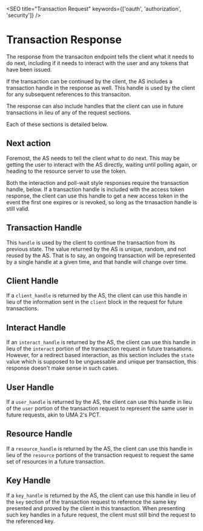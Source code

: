 

<SEO title="Transaction Request" keywords={['oauth', 'authorization', 'security']} />

# Transaction Response

The response from the transaciton endpoint tells the client what it needs to do next, including if it needs to <Link to="/interaction">interact with the user</Link> and any <Link to="/tokens">tokens that have been issued</Link>. 

If the transaction can be continued by the client, the AS includes a transaction handle in the response as well. This handle is used by the client for any subsequent references to this transaciton. 

The response can also include handles that the client can use in future transactions in lieu of any of the request sections.

<TransactionResponse />

Each of these sections is detailed below.

## Next action

Foremost, the AS needs to tell the client what to do next. This may be getting the user to <Link to="/interaction">interact with the AS directly</Link>, waiting until polling again, or heading to the resource server to <Link to="/tokens">use the token</Link>. 

Both the interaction and poll-wait style responses require the transaction handle, below. If a transaction handle is included with the access token response, the client can use this handle to get a new access token in the event the first one expires or is revoked, so long as the trnasaction handle is still valid. 

## Transaction Handle

This `handle` is used by the client to continue the transaction from its previous state. The value returned by the AS is unique, random, and not reused by the AS. That is to say, an ongoing transaction will be represented by a single handle at a given time, and that handle will change over time. 

## Client Handle

If a `client_handle` is returned by the AS, the client can use this handle in lieu of the information sent in the `client` block in the request for future transactions. 

## Interact Handle

If an `interact_handle` is returned by the AS, the client can use this handle in lieu of the `interact` portion of the transaction request in future transations. However, for a redirect based interaction, as this section includes the `state` value which is supposed to be unguessable and unique per transaction, this response doesn't make sense in such cases.

## User Handle

If a `user_handle` is returned by the AS, the client can use this handle in lieu of the `user` portion of the transaction request to represent the same user in future requests, akin to UMA 2's PCT.

## Resource Handle

If a `resource_handle` is returned by the AS, the client can use this handle in lieu of the `resource` portions of the transaction request to request the same set of resources in a future transaction. 

## Key Handle

If a `key_handle` is returned by the AS, the client can use this handle in lieu of the `key` section of the transaction request to reference the same key presented and proved by the client in this transaction. When presenting such key handles in a future request, the client must still <Link to="/keys">bind the request to the referenced key</Link>.